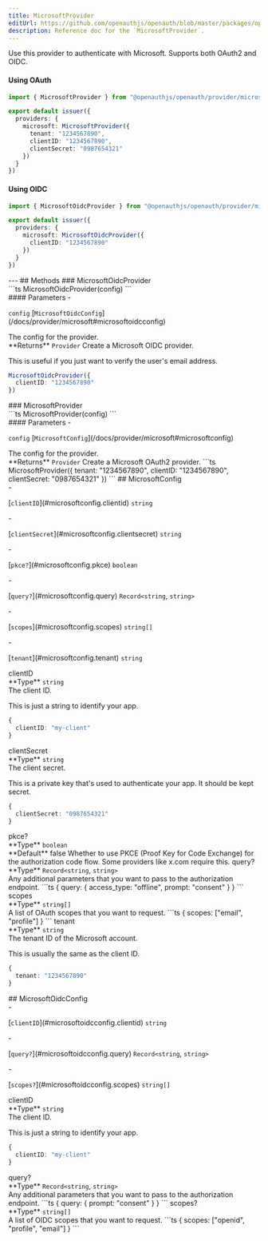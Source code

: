 ```yaml
---
title: MicrosoftProvider
editUrl: https://github.com/openauthjs/openauth/blob/master/packages/openauth/src/provider/microsoft.ts
description: Reference doc for the `MicrosoftProvider`.
---
```



<div class="tsdoc">
<Section type="about">
Use this provider to authenticate with Microsoft. Supports both OAuth2 and OIDC.

#### Using OAuth

```ts {5-9}
import { MicrosoftProvider } from "@openauthjs/openauth/provider/microsoft"

export default issuer({
  providers: {
    microsoft: MicrosoftProvider({
      tenant: "1234567890",
      clientID: "1234567890",
      clientSecret: "0987654321"
    })
  }
})
```

#### Using OIDC

```ts {5-7}
import { MicrosoftOidcProvider } from "@openauthjs/openauth/provider/microsoft"

export default issuer({
  providers: {
    microsoft: MicrosoftOidcProvider({
      clientID: "1234567890"
    })
  }
})
```
</Section>
---
## Methods
### MicrosoftOidcProvider
<Segment>
<Section type="signature">
```ts
MicrosoftOidcProvider(config)
```
</Section>
<Section type="parameters">
#### Parameters
- <p><code class="key">config</code> [<code class="type">MicrosoftOidcConfig</code>](/docs/provider/microsoft#microsoftoidcconfig)</p>
The config for the provider.
</Section>
<InlineSection>
**Returns** <code class="type">Provider</code>
</InlineSection>
Create a Microsoft OIDC provider.

This is useful if you just want to verify the user's email address.
```ts
MicrosoftOidcProvider({
  clientID: "1234567890"
})
```
</Segment>
### MicrosoftProvider
<Segment>
<Section type="signature">
```ts
MicrosoftProvider(config)
```
</Section>
<Section type="parameters">
#### Parameters
- <p><code class="key">config</code> [<code class="type">MicrosoftConfig</code>](/docs/provider/microsoft#microsoftconfig)</p>
The config for the provider.
</Section>
<InlineSection>
**Returns** <code class="type">Provider</code>
</InlineSection>
Create a Microsoft OAuth2 provider.
```ts
MicrosoftProvider({
  tenant: "1234567890",
  clientID: "1234567890",
  clientSecret: "0987654321"
})
```
</Segment>
## MicrosoftConfig
<Segment>
<Section type="parameters">
- <p>[<code class="key">clientID</code>](#microsoftconfig.clientid) <code class="primitive">string</code></p>
- <p>[<code class="key">clientSecret</code>](#microsoftconfig.clientsecret) <code class="primitive">string</code></p>
- <p>[<code class="key">pkce?</code>](#microsoftconfig.pkce) <code class="primitive">boolean</code></p>
- <p>[<code class="key">query?</code>](#microsoftconfig.query) <code class="primitive">Record</code><code class="symbol">&lt;</code><code class="primitive">string</code>, <code class="primitive">string</code><code class="symbol">&gt;</code></p>
- <p>[<code class="key">scopes</code>](#microsoftconfig.scopes) <code class="primitive">string</code><code class="symbol">[]</code></p>
- <p>[<code class="key">tenant</code>](#microsoftconfig.tenant) <code class="primitive">string</code></p>
</Section>
</Segment>
<NestedTitle id="microsoftconfig.clientid" Tag="h4" parent="MicrosoftConfig.">clientID</NestedTitle>
<Segment>
<Section type="parameters">
<InlineSection>
**Type** <code class="primitive">string</code>
</InlineSection>
</Section>
The client ID.

This is just a string to identify your app.
```ts
{
  clientID: "my-client"
}
```
</Segment>
<NestedTitle id="microsoftconfig.clientsecret" Tag="h4" parent="MicrosoftConfig.">clientSecret</NestedTitle>
<Segment>
<Section type="parameters">
<InlineSection>
**Type** <code class="primitive">string</code>
</InlineSection>
</Section>
The client secret.

This is a private key that's used to authenticate your app. It should be kept secret.
```ts
{
  clientSecret: "0987654321"
}
```
</Segment>
<NestedTitle id="microsoftconfig.pkce" Tag="h4" parent="MicrosoftConfig.">pkce?</NestedTitle>
<Segment>
<Section type="parameters">
<InlineSection>
**Type** <code class="primitive">boolean</code>
</InlineSection>
</Section>

<InlineSection>
**Default** false
</InlineSection>
Whether to use PKCE (Proof Key for Code Exchange) for the authorization code flow.
Some providers like x.com require this.
</Segment>
<NestedTitle id="microsoftconfig.query" Tag="h4" parent="MicrosoftConfig.">query?</NestedTitle>
<Segment>
<Section type="parameters">
<InlineSection>
**Type** <code class="primitive">Record</code><code class="symbol">&lt;</code><code class="primitive">string</code>, <code class="primitive">string</code><code class="symbol">&gt;</code>
</InlineSection>
</Section>
Any additional parameters that you want to pass to the authorization endpoint.
```ts
{
  query: {
    access_type: "offline",
    prompt: "consent"
  }
}
```
</Segment>
<NestedTitle id="microsoftconfig.scopes" Tag="h4" parent="MicrosoftConfig.">scopes</NestedTitle>
<Segment>
<Section type="parameters">
<InlineSection>
**Type** <code class="primitive">string</code><code class="symbol">[]</code>
</InlineSection>
</Section>
A list of OAuth scopes that you want to request.
```ts
{
  scopes: ["email", "profile"]
}
```
</Segment>
<NestedTitle id="microsoftconfig.tenant" Tag="h4" parent="MicrosoftConfig.">tenant</NestedTitle>
<Segment>
<Section type="parameters">
<InlineSection>
**Type** <code class="primitive">string</code>
</InlineSection>
</Section>
The tenant ID of the Microsoft account.

This is usually the same as the client ID.
```ts
{
  tenant: "1234567890"
}
```
</Segment>
## MicrosoftOidcConfig
<Segment>
<Section type="parameters">
- <p>[<code class="key">clientID</code>](#microsoftoidcconfig.clientid) <code class="primitive">string</code></p>
- <p>[<code class="key">query?</code>](#microsoftoidcconfig.query) <code class="primitive">Record</code><code class="symbol">&lt;</code><code class="primitive">string</code>, <code class="primitive">string</code><code class="symbol">&gt;</code></p>
- <p>[<code class="key">scopes?</code>](#microsoftoidcconfig.scopes) <code class="primitive">string</code><code class="symbol">[]</code></p>
</Section>
</Segment>
<NestedTitle id="microsoftoidcconfig.clientid" Tag="h4" parent="MicrosoftOidcConfig.">clientID</NestedTitle>
<Segment>
<Section type="parameters">
<InlineSection>
**Type** <code class="primitive">string</code>
</InlineSection>
</Section>
The client ID.

This is just a string to identify your app.
```ts
{
  clientID: "my-client"
}
```
</Segment>
<NestedTitle id="microsoftoidcconfig.query" Tag="h4" parent="MicrosoftOidcConfig.">query?</NestedTitle>
<Segment>
<Section type="parameters">
<InlineSection>
**Type** <code class="primitive">Record</code><code class="symbol">&lt;</code><code class="primitive">string</code>, <code class="primitive">string</code><code class="symbol">&gt;</code>
</InlineSection>
</Section>
Any additional parameters that you want to pass to the authorization endpoint.
```ts
{
  query: {
    prompt: "consent"
  }
}
```
</Segment>
<NestedTitle id="microsoftoidcconfig.scopes" Tag="h4" parent="MicrosoftOidcConfig.">scopes?</NestedTitle>
<Segment>
<Section type="parameters">
<InlineSection>
**Type** <code class="primitive">string</code><code class="symbol">[]</code>
</InlineSection>
</Section>
A list of OIDC scopes that you want to request.
```ts
{
  scopes: ["openid", "profile", "email"]
}
```
</Segment>
</div>